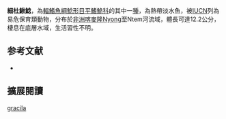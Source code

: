 {{Speciesbox
| name = 細杜鰍鯰
| image = 
| image_width = 250px
| status = VU
| status_system = IUCN3.1
| genus = Doumea
| species = gracila
| authority = [[Skelton|Skelton]], 2007
| synonyms = 
}}

'''細杜鰍鯰'''，為[[輻鰭魚綱|輻鰭魚綱]][[鯰形目|鯰形目]][[平鰭鮠科|平鰭鮠科]]的其中一[[種|種]]，為熱帶淡水魚，被[[IUCN|IUCN]]列為易危保育類動物，分布於[[非洲|非洲]][[喀麥隆|喀麥隆]]Nyong至Ntem河流域，體長可達12.2公分，棲息在底層水域，生活習性不明。

==参考文献==
*{{FishBase_species|genus=Doumea|species=gracila|year=2014|month=10}}

== 擴展閱讀 ==
{{refbegin}}
{{wikispecies-inline|Doumea gracila|細杜鰍鯰}}
{{refend}}
{{Taxonbar|from=Q5486632}}

[[Category:杜鰍鯰屬|gracila]]


{{魚類小作品}}